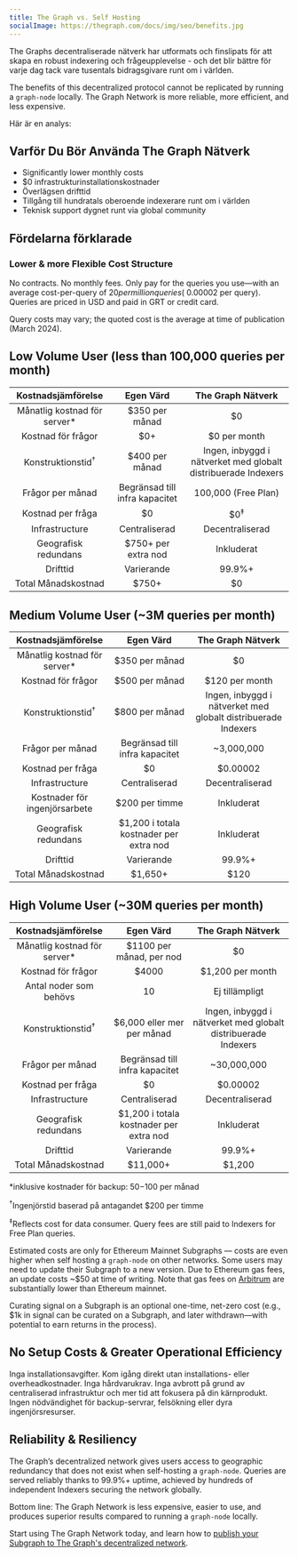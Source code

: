 ```yaml
---
title: The Graph vs. Self Hosting
socialImage: https://thegraph.com/docs/img/seo/benefits.jpg
---
```


The Graphs decentraliserade nätverk har utformats och finslipats för att skapa en robust indexering och frågeupplevelse - och det blir bättre för varje dag tack vare tusentals bidragsgivare runt om i världen.

The benefits of this decentralized protocol cannot be replicated by running a `graph-node` locally. The Graph Network is more reliable, more efficient, and less expensive.

Här är en analys:

## Varför Du Bör Använda The Graph Nätverk

- Significantly lower monthly costs
- $0 infrastrukturinstallationskostnader
- Överlägsen drifttid
- Tillgång till hundratals oberoende indexerare runt om i världen
- Teknisk support dygnet runt via global community

## Fördelarna förklarade

### Lower & more Flexible Cost Structure

No contracts. No monthly fees. Only pay for the queries you use—with an average cost-per-query of $20 per million queries (~$0.00002 per query). Queries are priced in USD and paid in GRT or credit card.

Query costs may vary; the quoted cost is the average at time of publication (March 2024).

## Low Volume User (less than 100,000 queries per month)

| Kostnadsjämförelse | Egen Värd | The Graph Nätverk |
| :-: | :-: | :-: |
| Månatlig kostnad för server\* | $350 per månad | $0 |
| Kostnad för frågor | $0+ | $0 per month |
| Konstruktionstid<sup>†</sup> | $400 per månad | Ingen, inbyggd i nätverket med globalt distribuerade Indexers |
| Frågor per månad | Begränsad till infra kapacitet | 100,000 (Free Plan) |
| Kostnad per fråga | $0 | $0<sup>‡</sup> |
| Infrastructure | Centraliserad | Decentraliserad |
| Geografisk redundans | $750+ per extra nod | Inkluderat |
| Drifttid | Varierande | 99.9%+ |
| Total Månadskostnad | <span className="highlight-row" />$750+ | $0 |

## Medium Volume User (~3M queries per month)

| Kostnadsjämförelse | Egen Värd | The Graph Nätverk |
| :-: | :-: | :-: |
| Månatlig kostnad för server\* | $350 per månad | $0 |
| Kostnad för frågor | $500 per månad | $120 per month |
| Konstruktionstid<sup>†</sup> | $800 per månad | Ingen, inbyggd i nätverket med globalt distribuerade Indexers |
| Frågor per månad | Begränsad till infra kapacitet | ~3,000,000 |
| Kostnad per fråga | $0 | $0.00002 |
| Infrastructure | Centraliserad | Decentraliserad |
| Kostnader för ingenjörsarbete | $200 per timme | Inkluderat |
| Geografisk redundans | $1,200 i totala kostnader per extra nod | Inkluderat |
| Drifttid | Varierande | 99.9%+ |
| Total Månadskostnad | <span className="highlight-row" /> $1,650+ | $120 |

## High Volume User (~30M queries per month)

| Kostnadsjämförelse | Egen Värd | The Graph Nätverk |
| :-: | :-: | :-: |
| Månatlig kostnad för server\* | $1100 per månad, per nod | $0 |
| Kostnad för frågor | $4000 | $1,200 per month |
| Antal noder som behövs | 10 | Ej tillämpligt |
| Konstruktionstid<sup>†</sup> | $6,000 eller mer per månad | Ingen, inbyggd i nätverket med globalt distribuerade Indexers |
| Frågor per månad | Begränsad till infra kapacitet | ~30,000,000 |
| Kostnad per fråga | $0 | $0.00002 |
| Infrastructure | Centraliserad | Decentraliserad |
| Geografisk redundans | $1,200 i totala kostnader per extra nod | Inkluderat |
| Drifttid | Varierande | 99.9%+ |
| Total Månadskostnad | <span className="highlight-row" /> $11,000+ | $1,200 |

\*inklusive kostnader för backup: $50-$100 per månad

<sup>†</sup>Ingenjörstid baserad på antagandet $200 per timme

<sup>‡</sup>Reflects cost for data consumer. Query fees are still paid to Indexers for Free Plan queries.

Estimated costs are only for Ethereum Mainnet Subgraphs — costs are even higher when self hosting a `graph-node` on other networks. Some users may need to update their Subgraph to a new version. Due to Ethereum gas fees, an update costs ~$50 at time of writing. Note that gas fees on [Arbitrum](/archived/arbitrum/arbitrum-faq/) are substantially lower than Ethereum mainnet.

Curating signal on a Subgraph is an optional one-time, net-zero cost (e.g., $1k in signal can be curated on a Subgraph, and later withdrawn—with potential to earn returns in the process).

## No Setup Costs & Greater Operational Efficiency

Inga installationsavgifter. Kom igång direkt utan installations- eller overheadkostnader. Inga hårdvarukrav. Inga avbrott på grund av centraliserad infrastruktur och mer tid att fokusera på din kärnprodukt. Ingen nödvändighet för backup-servrar, felsökning eller dyra ingenjörsresurser.

## Reliability & Resiliency

The Graph’s decentralized network gives users access to geographic redundancy that does not exist when self-hosting a `graph-node`. Queries are served reliably thanks to 99.9%+ uptime, achieved by hundreds of independent Indexers securing the network globally.

Bottom line: The Graph Network is less expensive, easier to use, and produces superior results compared to running a `graph-node` locally.

Start using The Graph Network today, and learn how to [publish your Subgraph to The Graph's decentralized network](/subgraphs/quick-start/).
